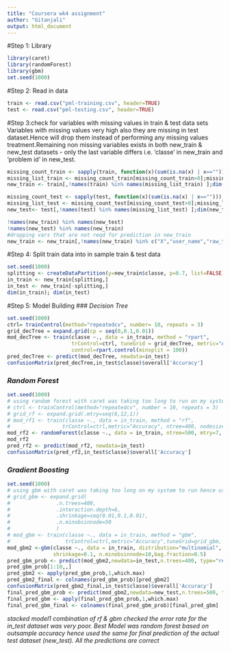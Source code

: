 ---
title: "Coursera wk4 assignment"
author: "Gitanjali"
output: html_document
---

#Step 1: Library
```{r library&seed}
library(caret)
library(randomForest)
library(gbm)
set.seed(1000)
```

#Step 2: Read in data
```{r dataRead}
train <- read.csv("pml-training.csv", header=TRUE)
test <- read.csv("pml-testing.csv", header=TRUE)

```

#Step 3:check for variables with missing values in train & test data sets
Variables with missing values very high also they are missing in test dataset.Hence will drop them
instead of performing any missing values treatment.Remaining non missing variables exists in both new_train & new_test datasets - only the last variable differs i.e. 'classe' in new_train and 'problem id' in new_test.
```{r missingVars}
missing_count_train <- sapply(train, function(x)(sum(is.na(x) | x=="")));missing_count_train;
missing_list_train <- missing_count_train[missing_count_train>0];missing_list_train
new_train <- train[,!names(train) %in% names(missing_list_train) ];dim(new_train)

missing_count_test <- sapply(test, function(x)(sum(is.na(x) | x=="")));missing_count_test;
missing_list_test <- missing_count_test[missing_count_test>0];missing_list_test
new_test<- test[,!names(test) %in% names(missing_list_test) ];dim(new_test)

!names(new_train) %in% names(new_test)
!names(new_test) %in% names(new_train)
#dropping vars that are not reqd for prediction in new_train
new_train <- new_train[,!names(new_train) %in% c("X","user_name","raw_timestamp_part_1","raw_timestamp_part_2","cvtd_timestamp","new_window","num_window")]

```


#Step 4: Split train data into in sample train & test data
```{r splitTrain&Test}
set.seed(1000)
splitting <- createDataPartition(y=new_train$classe, p=0.7, list=FALSE)
in_train <- new_train[splitting,]
in_test <- new_train[-splitting,]
dim(in_train); dim(in_test)
```

#Step 5: Model Building
### *Decision Tree*
```{r modelDecisionTree}

set.seed(1000)
ctrl= trainControl(method="repeatedcv", number= 10, repeats = 3)
grid_decTree = expand.grid(cp = seq(0,0.1,0.01))
mod_decTree <- train(classe ~., data = in_train, method = "rpart",
                     trControl=ctrl, tuneGrid = grid_decTree, metric="Accuracy",
                     control=rpart.control(minsplit = 100))
pred_decTree <- predict(mod_decTree, newdata=in_test)
confusionMatrix(pred_decTree,in_test$classe)$overall['Accuracy']
```

### *Random Forest*
```{r modelRandomForest}
set.seed(1000)
# using random forest with caret was taking too long to run on my system hence used randomForest func directly, tried diff   values for its parameters, the default values produced the best model.The best random forest model was chosen on the basis of in_test dataset accuracy and OOB error rate
# ctrl <- trainControl(method="repeatedcv", number = 10, repeats = 3)
# grid_rf <- expand.grid(.mtry=seq(6,12,1))
# mod_rf1 <- train(classe ~., data = in_train, method = "rf",
#                 trControl=ctrl,metric="Accuracy", ntree=400, nodesize=50, tuneGrid=grid_rf)
mod_rf2 <- randomForest(classe ~., data = in_train, ntree=500, mtry=7, nodesize=1)
mod_rf2
pred_rf2 <- predict(mod_rf2, newdata=in_test)
confusionMatrix(pred_rf2,in_test$classe)$overall['Accuracy']
```

### *Gradient Boosting*
```{r gbm}
set.seed(1000)
# using gbm with caret was taking too long on my system to run hence used gbm func directly with diff values for its parameters
# grid_gbm <- expand.grid(
#               .n.trees=400,
#               .interaction.depth=6,
#               .shrinkage=seq(0.01,0.1,0.01),
#               .n.minobsinnode=50
#               )
# mod_gbm <- train(classe ~., data = in_train, method = "gbm",
#                  trControl=ctrl,metric="Accuracy",tuneGrid=grid_gbm, bag.fraction=0.5, verbose=FALSE)
mod_gbm2 <-gbm(classe ~., data = in_train, distribution="multinomial", n.trees=500, interaction.depth=6, 
               shrinkage=0.1, n.minobsinnode=10,bag.fraction=0.5)
pred_gbm_prob <- predict(mod_gbm2,newdata=in_test,n.trees=400, type="response")
pred_gbm_prob[1:10,,]
pred_gbm2 <- apply(pred_gbm_prob,1,which.max)
pred_gbm2_final <- colnames(pred_gbm_prob)[pred_gbm2]
confusionMatrix(pred_gbm2_final,in_test$classe)$overall['Accuracy']
final_pred_gbm_prob <- predict(mod_gbm2,newdata=new_test,n.trees=500, type="response")
final_pred_gbm <- apply(final_pred_gbm_prob,1,which.max)
final_pred_gbm_final <- colnames(final_pred_gbm_prob)[final_pred_gbm]

```

*stacked model1 combination of rf & gbm checked the error rate for the in_test dataset was very poor.*
*Best Model was random forest based on outsample accuracy hence used the same for final prediction of the actual test dataset (new_test). All the predictions are correct*



